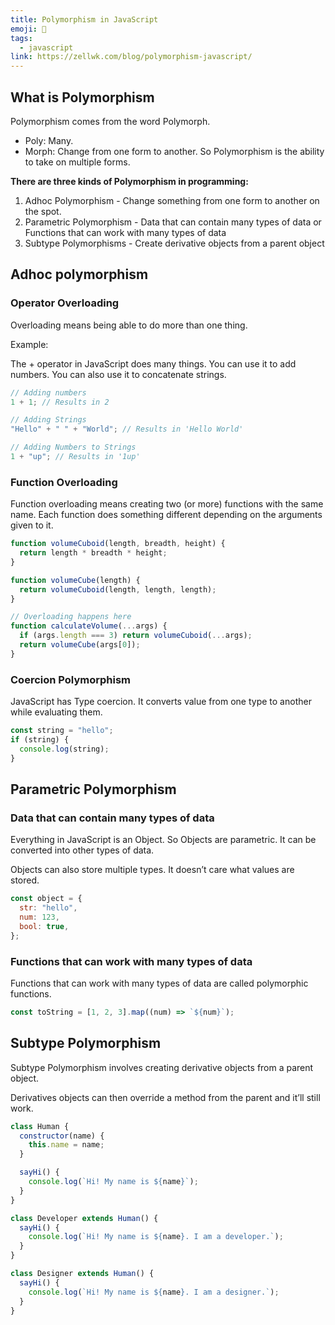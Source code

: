 ```yaml
---
title: Polymorphism in JavaScript
emoji: 📝
tags:
  - javascript
link: https://zellwk.com/blog/polymorphism-javascript/
---
```


## What is Polymorphism

Polymorphism comes from the word Polymorph.

- Poly: Many.
- Morph: Change from one form to another.
  So Polymorphism is the ability to take on multiple forms.

**There are three kinds of Polymorphism in programming:**

1. Adhoc Polymorphism - Change something from one form to another on the spot.
2. Parametric Polymorphism - Data that can contain many types of data or Functions that can work with many types of data
3. Subtype Polymorphisms - Create derivative objects from a parent object

## Adhoc polymorphism

### Operator Overloading

Overloading means being able to do more than one thing.

Example:

The + operator in JavaScript does many things. You can use it to add numbers. You can also use it to concatenate strings.

```js
// Adding numbers
1 + 1; // Results in 2

// Adding Strings
"Hello" + " " + "World"; // Results in 'Hello World'

// Adding Numbers to Strings
1 + "up"; // Results in '1up'
```

### Function Overloading

Function overloading means creating two (or more) functions with the same name. Each function does something different depending on the arguments given to it.

```js
function volumeCuboid(length, breadth, height) {
  return length * breadth * height;
}

function volumeCube(length) {
  return volumeCuboid(length, length, length);
}

// Overloading happens here
function calculateVolume(...args) {
  if (args.length === 3) return volumeCuboid(...args);
  return volumeCube(args[0]);
}
```

### Coercion Polymorphism

JavaScript has Type coercion. It converts value from one type to another while evaluating them.

```js
const string = "hello";
if (string) {
  console.log(string);
}
```

## Parametric Polymorphism

### Data that can contain many types of data

Everything in JavaScript is an Object. So Objects are parametric. It can be converted into other types of data.

Objects can also store multiple types. It doesn’t care what values are stored.

```js
const object = {
  str: "hello",
  num: 123,
  bool: true,
};
```

### Functions that can work with many types of data

Functions that can work with many types of data are called polymorphic functions.

```js
const toString = [1, 2, 3].map((num) => `${num}`);
```

## Subtype Polymorphism

Subtype Polymorphism involves creating derivative objects from a parent object.

Derivatives objects can then override a method from the parent and it’ll still work.

```js
class Human {
  constructor(name) {
    this.name = name;
  }

  sayHi() {
    console.log(`Hi! My name is ${name}`);
  }
}

class Developer extends Human() {
  sayHi() {
    console.log(`Hi! My name is ${name}. I am a developer.`);
  }
}

class Designer extends Human() {
  sayHi() {
    console.log(`Hi! My name is ${name}. I am a designer.`);
  }
}
```
